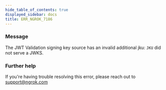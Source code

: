 ```yaml
---
hide_table_of_contents: true
displayed_sidebar: docs
title: ERR_NGROK_7186
---
```


### Message

The JWT Validation signing key source has an invalid additional jku: `JKU` did not serve a JWKS.

<ErrorDetails />

### Further help

If you're having trouble resolving this error, please reach out to [support@ngrok.com](mailto:support@ngrok.com?subject=Help%20with%20ERR_NGROK_7186)
